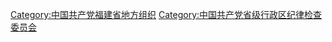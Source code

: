 [[Category:中国共产党福建省地方组织|Category:中国共产党福建省地方组织]]
[[Category:中国共产党省级行政区纪律检查委员会|Category:中国共产党省级行政区纪律检查委员会]]